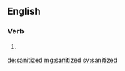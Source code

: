 ==English==

===Verb===
{{head|en}}

# {{en-past of|sanitize}}

[[de:sanitized]]
[[mg:sanitized]]
[[sv:sanitized]]